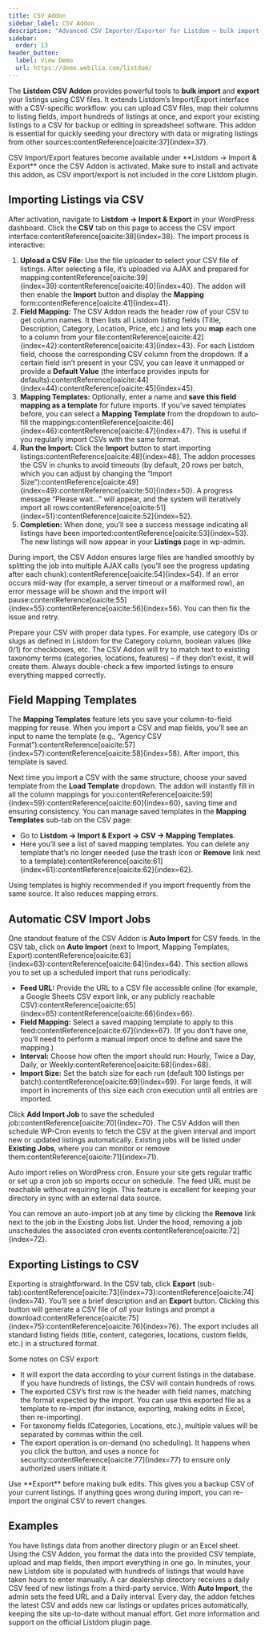 ```yaml
---
title: CSV Addon
sidebar_label: CSV Addon
description: "Advanced CSV Importer/Exporter for Listdom – bulk import and export listings using CSV files with field mapping."
sidebar:
  order: 13
header_button:
  label: View Demo
  url: https://demo.webilia.com/listdom/
---
```



The **Listdom CSV Addon** provides powerful tools to **bulk import** and **export** your listings using CSV files. It extends Listdom’s Import/Export interface with a CSV-specific workflow: you can upload CSV files, map their columns to listing fields, import hundreds of listings at once, and export your existing listings to a CSV for backup or editing in spreadsheet software. This addon is essential for quickly seeding your directory with data or migrating listings from other sources:contentReference[oaicite:37]{index=37}.

<Aside type="note">
CSV Import/Export features become available under **Listdom → Import & Export** once the CSV Addon is activated. Make sure to install and activate this addon, as CSV import/export is not included in the core Listdom plugin.
</Aside>

## Importing Listings via CSV

After activation, navigate to **Listdom → Import & Export** in your WordPress dashboard. Click the **CSV** tab on this page to access the CSV import interface:contentReference[oaicite:38]{index=38}. The import process is interactive:

1. **Upload a CSV File:** Use the file uploader to select your CSV file of listings. After selecting a file, it’s uploaded via AJAX and prepared for mapping:contentReference[oaicite:39]{index=39}:contentReference[oaicite:40]{index=40}. The addon will then enable the **Import** button and display the **Mapping** form:contentReference[oaicite:41]{index=41}.
2. **Field Mapping:** The CSV Addon reads the header row of your CSV to get column names. It then lists all Listdom listing fields (Title, Description, Category, Location, Price, etc.) and lets you **map** each one to a column from your file:contentReference[oaicite:42]{index=42}:contentReference[oaicite:43]{index=43}. For each Listdom field, choose the corresponding CSV column from the dropdown. If a certain field isn’t present in your CSV, you can leave it unmapped or provide a **Default Value** (the interface provides inputs for defaults):contentReference[oaicite:44]{index=44}:contentReference[oaicite:45]{index=45}.
3. **Mapping Templates:** Optionally, enter a name and **save this field mapping as a template** for future imports. If you’ve saved templates before, you can select a **Mapping Template** from the dropdown to auto-fill the mappings:contentReference[oaicite:46]{index=46}:contentReference[oaicite:47]{index=47}. This is useful if you regularly import CSVs with the same format.
4. **Run the Import:** Click the **Import** button to start importing listings:contentReference[oaicite:48]{index=48}. The addon processes the CSV in chunks to avoid timeouts (by default, 20 rows per batch, which you can adjust by changing the “Import Size”):contentReference[oaicite:49]{index=49}:contentReference[oaicite:50]{index=50}. A progress message “Please wait…” will appear, and the system will iteratively import all rows:contentReference[oaicite:51]{index=51}:contentReference[oaicite:52]{index=52}.
5. **Completion:** When done, you’ll see a success message indicating all listings have been imported:contentReference[oaicite:53]{index=53}. The new listings will now appear in your **Listings** page in wp-admin.

During import, the CSV Addon ensures large files are handled smoothly by splitting the job into multiple AJAX calls (you’ll see the progress updating after each chunk):contentReference[oaicite:54]{index=54}. If an error occurs mid-way (for example, a server timeout or a malformed row), an error message will be shown and the import will pause:contentReference[oaicite:55]{index=55}:contentReference[oaicite:56]{index=56}. You can then fix the issue and retry.

<Aside type="tip">
Prepare your CSV with proper data types. For example, use category IDs or slugs as defined in Listdom for the Category column, boolean values (like 0/1) for checkboxes, etc. The CSV Addon will try to match text to existing taxonomy terms (categories, locations, features) – if they don’t exist, it will create them. Always double-check a few imported listings to ensure everything mapped correctly.
</Aside>

## Field Mapping Templates

The **Mapping Templates** feature lets you save your column-to-field mapping for reuse. When you import a CSV and map fields, you’ll see an input to name the template (e.g., “Agency CSV Format”):contentReference[oaicite:57]{index=57}:contentReference[oaicite:58]{index=58}. After import, this template is saved.

Next time you import a CSV with the same structure, choose your saved template from the **Load Template** dropdown. The addon will instantly fill in all the column mappings for you:contentReference[oaicite:59]{index=59}:contentReference[oaicite:60]{index=60}, saving time and ensuring consistency. You can manage saved templates in the **Mapping Templates** sub-tab on the CSV page:

- Go to **Listdom → Import & Export → CSV → Mapping Templates**.
- Here you’ll see a list of saved mapping templates. You can delete any template that’s no longer needed (use the trash icon or **Remove** link next to a template):contentReference[oaicite:61]{index=61}:contentReference[oaicite:62]{index=62}.

Using templates is highly recommended if you import frequently from the same source. It also reduces mapping errors.

## Automatic CSV Import Jobs

One standout feature of the CSV Addon is **Auto Import** for CSV feeds. In the CSV tab, click on **Auto Import** (next to Import, Mapping Templates, Export):contentReference[oaicite:63]{index=63}:contentReference[oaicite:64]{index=64}. This section allows you to set up a scheduled import that runs periodically:

- **Feed URL:** Provide the URL to a CSV file accessible online (for example, a Google Sheets CSV export link, or any publicly reachable CSV):contentReference[oaicite:65]{index=65}:contentReference[oaicite:66]{index=66}.
- **Field Mapping:** Select a saved mapping template to apply to this feed:contentReference[oaicite:67]{index=67}. (If you don’t have one, you’ll need to perform a manual import once to define and save the mapping.)
- **Interval:** Choose how often the import should run: Hourly, Twice a Day, Daily, or Weekly:contentReference[oaicite:68]{index=68}.
- **Import Size:** Set the batch size for each run (default 100 listings per batch):contentReference[oaicite:69]{index=69}. For large feeds, it will import in increments of this size each cron execution until all entries are imported.

Click **Add Import Job** to save the scheduled job:contentReference[oaicite:70]{index=70}. The CSV Addon will then schedule WP-Cron events to fetch the CSV at the given interval and import new or updated listings automatically. Existing jobs will be listed under **Existing Jobs**, where you can monitor or remove them:contentReference[oaicite:71]{index=71}.

<Aside type="note">
Auto import relies on WordPress cron. Ensure your site gets regular traffic or set up a cron job so imports occur on schedule. The feed URL must be reachable without requiring login. This feature is excellent for keeping your directory in sync with an external data source.
</Aside>

You can remove an auto-import job at any time by clicking the **Remove** link next to the job in the Existing Jobs list. Under the hood, removing a job unschedules the associated cron events:contentReference[oaicite:72]{index=72}.

## Exporting Listings to CSV

Exporting is straightforward. In the CSV tab, click **Export** (sub-tab):contentReference[oaicite:73]{index=73}:contentReference[oaicite:74]{index=74}. You’ll see a brief description and an **Export** button. Clicking this button will generate a CSV file of *all* your listings and prompt a download:contentReference[oaicite:75]{index=75}:contentReference[oaicite:76]{index=76}. The export includes all standard listing fields (title, content, categories, locations, custom fields, etc.) in a structured format.

Some notes on CSV export:

- It will export the data according to your current listings in the database. If you have hundreds of listings, the CSV will contain hundreds of rows.
- The exported CSV’s first row is the header with field names, matching the format expected by the import. You can use this exported file as a template to re-import (for instance, exporting, making edits in Excel, then re-importing).
- For taxonomy fields (Categories, Locations, etc.), multiple values will be separated by commas within the cell.
- The export operation is on-demand (no scheduling). It happens when you click the button, and uses a nonce for security:contentReference[oaicite:77]{index=77} to ensure only authorized users initiate it.

<Aside type="tip">
Use **Export** before making bulk edits. This gives you a backup CSV of your current listings. If anything goes wrong during import, you can re-import the original CSV to revert changes.
</Aside>

## Examples

<CardGrid>
  <Card title="Migrating from Another Directory">
    You have listings data from another directory plugin or an Excel sheet. Using the CSV Addon, you format the data into the provided CSV template, upload and map fields, then import everything in one go. In minutes, your new Listdom site is populated with hundreds of listings that would have taken hours to enter manually.
  </Card>
  <Card title="Automated Feed Import">
    A car dealership directory receives a daily CSV feed of new listings from a third-party service. With <strong>Auto Import</strong>, the admin sets the feed URL and a Daily interval. Every day, the addon fetches the latest CSV and adds new car listings or updates prices automatically, keeping the site up-to-date without manual effort.
  </Card>
</CardGrid>

<LinkCard href="https://wordpress.org/plugins/listdom/" title="Listdom Plugin on WordPress.org">
  Get more information and support on the official Listdom plugin page.
</LinkCard>
